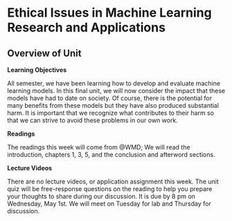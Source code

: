 # Ethical Issues in Machine Learning Research and Applications


## Overview of Unit

**Learning Objectives**

All semester, we have been learning how to develop and evaluate machine learning models. In this final unit, we will now consider the impact that these models have had to date on society.  Of course, there is the potential for many benefits from these models but they have also produced substantial harm.  It is important that we recognize what contributes to their harm so that we can strive to avoid these problems in our own work.


**Readings**

The readings this week will come from @WMD;  We will read the introduction, chapters 1, 3, 5, and the conclusion and afterword sections.


**Lecture Videos**
  
There are no lecture videos, or application assignment this week. The unit quiz will be free-response questions on the reading to help you prepare your thoughts to share during our discussion. It is due by 8 pm on Wednesday, May 1st.  We will meet on Tuesday for lab and Thursday for discussion.

